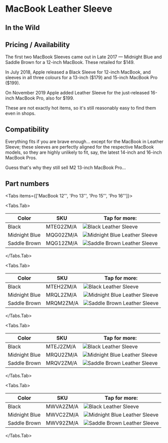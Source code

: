 
# MacBook Leather Sleeve

## In the Wild

## Pricing / Availability

The first two MacBook Sleeves came out in Late 2017 — Midnight Blue and Saddle Brown for a 12-inch MacBook. These retailed for \$149.

In July 2018, Apple released a Black Sleeve for 12-inch MacBook, and sleeves in all three colours for a 13-inch (\$179) and 15-inch MacBook Pro (\$199).

On November 2019 Apple added Leather Sleeve for the just-released 16-inch MacBook Pro, also for \$199.

These are not exactly hot items, so it's still reasonably easy to find them even in shops.

## Compatibility

Everything fits if you are brave enough… except for the MacBook in Leather Sleeve; these sleeves are perfectly aligned for the respective MacBook models, so they are highly unlikely to fit, say, the latest 14-inch and 16-inch MacBook Pros.

Guess that's why they still sell M2 13-inch MacBook Pro…

## Part numbers

<Tabs
  items={['MacBook 12″', 'Pro 13″', 'Pro 15″', 'Pro 16″']}>

<Tabs.Tab>

| Color | SKU | Tap for more: |
| --- | --- | --- |
| Black | MTEG2<wbr/>ZM/A | <Link href="/others/macbook/MTEG2" scroll={true}><img src="/everypreview/MTEG2.webp" alt="Black Leather Sleeve"/></Link> |
| Midnight Blue | MQG02<wbr/>ZM/A | <Link href="/others/macbook/MQG02" scroll={true}><img src="/everypreview/MQG02.webp" alt="Midnight Blue Leather Sleeve"/></Link> |
| Saddle Brown | MQG12<wbr/>ZM/A | <Link href="/others/macbook/MQG12" scroll={true}><img src="/everypreview/MQG12.webp" alt="Saddle Brown Leather Sleeve"/></Link> |

</Tabs.Tab>

<Tabs.Tab>

| Color | SKU | Tap for more: |
| --- | --- | --- |
| Black | MTEH2<wbr/>ZM/A | <Link href="/others/macbook/MTEH2" scroll={true}><img src="/everypreview/MTEH2.webp" alt="Black Leather Sleeve"/></Link> |
| Midnight Blue | MRQL2<wbr/>ZM/A | <Link href="/others/macbook/MRQL2" scroll={true}><img src="/everypreview/MRQL2.webp" alt="Midnight Blue Leather Sleeve"/></Link> |
| Saddle Brown | MRQM2<wbr/>ZM/A | <Link href="/others/macbook/MRQM2" scroll={true}><img src="/everypreview/MRQM2.webp" alt="Saddle Brown Leather Sleeve"/></Link> |

</Tabs.Tab>

<Tabs.Tab>

| Color | SKU | Tap for more: |
| --- | --- | --- |
| Black | MTEJ2<wbr/>ZM/A | <Link href="/others/macbook/MTEJ2" scroll={true}><img src="/everypreview/MTEJ2.webp" alt="Black Leather Sleeve"/></Link> |
| Midnight Blue | MRQU2<wbr/>ZM/A | <Link href="/others/macbook/MRQU2" scroll={true}><img src="/everypreview/MRQU2.webp" alt="Midnight Blue Leather Sleeve"/></Link> |
| Saddle Brown | MRQV2<wbr/>ZM/A | <Link href="/others/macbook/MRQV2" scroll={true}><img src="/everypreview/MRQV2.webp" alt="Saddle Brown Leather Sleeve"/></Link> |

</Tabs.Tab>

<Tabs.Tab>

| Color | SKU | Tap for more: |
| --- | --- | --- |
| Black | MWVA2<wbr/>ZM/A | <Link href="/others/macbook/MWVA2" scroll={true}><img src="/everypreview/MWVA2.webp" alt="Black Leather Sleeve"/></Link> |
| Midnight Blue | MWVC2<wbr/>ZM/A | <Link href="/others/macbook/MWVC2" scroll={true}><img src="/everypreview/MWVC2.webp" alt="Midnight Blue Leather Sleeve"/></Link> |
| Saddle Brown | MWV92<wbr/>ZM/A | <Link href="/others/macbook/MWV92" scroll={true}><img src="/everypreview/MWV92.webp" alt="Saddle Brown Leather Sleeve"/></Link> |

</Tabs.Tab>
</Tabs>

